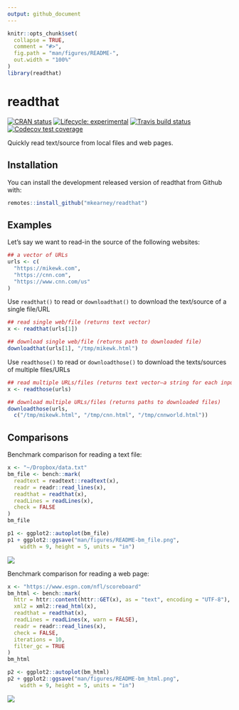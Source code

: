 ```yaml
---
output: github_document
---
```


<!-- README.md is generated from README.Rmd. Please edit that file -->

```r
knitr::opts_chunk$set(
  collapse = TRUE,
  comment = "#>",
  fig.path = "man/figures/README-",
  out.width = "100%"
)
library(readthat)
```

# readthat

<!-- badges: start -->
[![CRAN status](https://www.r-pkg.org/badges/version/readthat)](https://CRAN.R-project.org/package=readthat)
[![Lifecycle: experimental](https://img.shields.io/badge/lifecycle-experimental-orange.svg)](https://www.tidyverse.org/lifecycle/#experimental)
[![Travis build status](https://travis-ci.org/mkearney/readthat.svg?branch=master)](https://travis-ci.org/mkearney/readthat)
[![Codecov test coverage](https://codecov.io/gh/mkearney/readthat/branch/master/graph/badge.svg)](https://codecov.io/gh/mkearney/readthat?branch=master)
<!-- badges: end -->

Quickly read text/source from local files and web pages.

## Installation

You can install the development released version of readthat from Github with:

``` r
remotes::install_github("mkearney/readthat")
```

## Examples

Let's say we want to read-in the source of the following websites:

```r
## a vector of URLs
urls <- c(
  "https://mikewk.com",
  "https://cnn.com",
  "https://www.cnn.com/us"
)
```

Use `readthat()` to read or `downloadthat()` to download the text/source of a single file/URL

```r
## read single web/file (returns text vector)
x <- readthat(urls[1])

## download single web/file (returns path to downloaded file)
downloadthat(urls[1], "/tmp/mikewk.html")
```

Use `readthose()` to read or `downloadthose()` to download the texts/sources of multiple files/URLs

```r
## read multiple URLs/files (returns text vector–a string for each input)
x <- readthose(urls)

## download multiple URLs/files (returns paths to downloaded files)
downloadthose(urls, 
  c("/tmp/mikewk.html", "/tmp/cnn.html", "/tmp/cnnworld.html"))
```


## Comparisons

Benchmark comparison for reading a text file:

```r
x <- "~/Dropbox/data.txt"
bm_file <- bench::mark(
  readtext = readtext::readtext(x),
  readr = readr::read_lines(x),
  readthat = readthat(x),
  readLines = readLines(x),
  check = FALSE
)
bm_file
```


```r
p1 <- ggplot2::autoplot(bm_file)
p1 + ggplot2::ggsave("man/figures/README-bm_file.png",
    width = 9, height = 5, units = "in")
```


![](man/figures/README-bm_file.png)

Benchmark comparison for reading a web page:

```r
x <- "https://www.espn.com/nfl/scoreboard"
bm_html <- bench::mark(
  httr = httr::content(httr::GET(x), as = "text", encoding = "UTF-8"),
  xml2 = xml2::read_html(x),
  readthat = readthat(x),
  readLines = readLines(x, warn = FALSE),
  readr = readr::read_lines(x),
  check = FALSE,
  iterations = 10,
  filter_gc = TRUE
)
bm_html
```

```r
p2 <- ggplot2::autoplot(bm_html)
p2 + ggplot2::ggsave("man/figures/README-bm_html.png",
    width = 9, height = 5, units = "in")
```


![](man/figures/README-bm_html.png)

